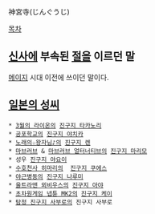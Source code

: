 神宮寺(じんぐうじ)

[[목차]]
== [[신사]]에 부속된 [[절]]을 이르던 말 ==
[[메이지]] 시대 이전에 쓰이던 말이다.

== [[일본의 성씨]] ==
 * [[3월의 라이온]]의 [[진구지 타카노리]]
 * [[공포학교]]의 [[진구지 야치카]]
 * [[노래의☆왕자님♪]]의 [[진구지 렌]]
 * [[마브러브]] & [[마브러브 얼터너티브]]의 [[진구지 마리모]]
 * 성우 [[진구지 야요이]]
 * [[수호천사 히마리]]의  [[진구지 쿠에스]]
 * [[야근병동]]의 [[진구지 나루미]]
 * [[울트라맨 뫼비우스]]의 [[진구지 아야]]
 * [[초차원게임 넵튠 MK2]]의 [[진구지 케이]]
 * [[탐정 진구지 사부로]]의 진구지 사부로
